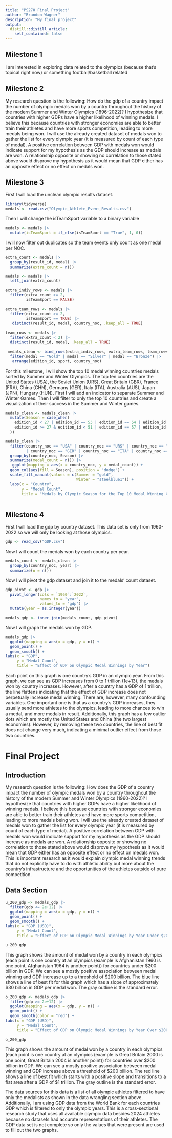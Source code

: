 ```yaml
---
title: "PS270 Final Project"
author: "Brandon Wagner"
description: "My final project"
output:
  distill::distill_article:
    self_contained: false
---
```



## Milestone 1

I am interested in exploring data related to the olympics (because that's topical right now) or something football/basketball related


## Milestone 2

My research question is the following: How do the gdp of a country impact the number of olympic medals won by a country throughout the history of the modern Summer and Winter Olympics (1896-2022)? I hypothesize that countries with higher GDPs have a higher likelihood of winning medals. I believe this because countries with stronger economies are able to better train their athletes and have more sports competition, leading to more medals being won. I will use the already created dataset of medals won to gather the list for every olympic year (it is measured by count of each type of medal). A positive correlation between GDP with medals won would indicate support for my hypothesis as the GDP should increase as medals are won. A relationship opposite or showing no correlation to those stated above would disprove my hypothesis as it would mean that GDP either has an opposite effect or no effect on medals won.

## Milestone 3

First I will load the unclean olympic results dataset.

```r
library(tidyverse)
medals <- read.csv("Olympic_Athlete_Event_Results.csv")
```

Then I will change the isTeamSport variable to a binary variable

```r
medals <- medals |>
  mutate(isTeamSport = if_else(isTeamSport == "True", 1, 0))
```

I will now filter out duplicates so the team events only count as one medal per NOC.


```r
extra_count <- medals |>
  group_by(result_id, medal) |>
  summarize(extra_count = n())
```


```r
medals <- medals |>
  left_join(extra_count)

extra_indiv_rows <- medals |>
  filter(extra_count >= 2,
         isTeamSport == FALSE)

extra_team_rows <- medals |>
  filter(extra_count >= 2,
         isTeamSport == TRUE) |>
   distinct(result_id, medal, country_noc, .keep_all = TRUE)
 
team_rows <- medals |>
  filter(extra_count < 2) |>
  distinct(result_id, medal, .keep_all = TRUE)

 medals_clean <- bind_rows(extra_indiv_rows, extra_team_rows, team_rows) |>
  filter(medal == "Gold" | medal == "Silver" | medal == "Bronze") |>
   arrange(edition_id, sport, country_noc)
```

For this milestone, I will show the top 10 medal winning countries medals sorted by Summer and Winter Olympics. The top ten countries are the United States (USA), the Soviet Union (URS), Great Britain (GBR), France (FRA), China (CHN), Germany (GER), Italy (ITA), Australia (AUS), Japan (JPN), Hungary (HUN). First I will add an indicator to separate Summer and Winter Games. Then I will filter to only the top 10 countries and create a visualization of their success in the Summer and Winter games.

```r
medals_clean <- medals_clean |>
  mutate(Season = case_when(
    edition_id < 27 | edition_id == 53 | edition_id == 54 | edition_id == 59 | edition_id == 61 ~ "Summer",
    edition_id >= 27 & edition_id < 51 | edition_id == 57 | edition_id == 58 | edition_id == 60 | edition_id == 62 ~ "Winter"
  )) 

medals_clean |>
  filter(country_noc == "USA" | country_noc == "URS" | country_noc == "GBR"| country_noc == "FRA" | country_noc == "CHN" 
         | country_noc == "GER" | country_noc == "ITA" | country_noc == "AUS" | country_noc == "JPN" | country_noc == "HUN") |>
  group_by(country_noc, Season) |>
  summarize(medal_count = n()) |>
   ggplot(mapping = aes(x = country_noc, y = medal_count)) +
  geom_col(aes(fill = Season), position = "dodge") +
  scale_fill_manual(values = c(Summer = "gold",
                               Winter = "steelblue1")) +
  labs(x = "Country",
       y = "Medal Count",
       title = "Medals by Olympic Season for the Top 10 Medal Winning Countries")
 
```
 
## Milestone 4

First I will load the gdp by country dataset. This data set is only from 1960-2022 so we will only be looking at those olympics.
```r
gdp <- read_csv("GDP.csv")
```
Now I will count the medals won by each country per year.

```r
medals_count <- medals_clean |>
  group_by(country_noc, year) |>
  summarize(n = n())
```

Now I will pivot the gdp dataset and join it to the medals' count dataset.

```r
gdp_pivot <- gdp |>
  pivot_longer(cols = `1960`:`2022`,
               names_to = "year",
               values_to = "gdp") |>
  mutate(year = as.integer(year))

medals_gdp <- inner_join(medals_count, gdp_pivot)
```

Now I will graph the medals won by GDP. 
```r
medals_gdp |>
  ggplot(mapping = aes(x = gdp, y = n)) +
  geom_point() +
  geom_smooth() +
labs(x = "GDP",
     y = "Medal Count",
     title = "Effect of GDP on Olympic Medal Winnings by Year")
```


Each point on this graph is one country's GDP in an olympic year. From this graph, we can see as GDP increases from 0 to 1 trillion (1e+13), the medals won by country increases. However, after a country has a GDP of 1 trillion, the line flattens indicating that the effect of GDP increase does not perpetually increase medal winning. There are, however, many confounding variables. One important one is that as a country's GDP increases, they usually send more athletes to the olympics, leading to more chances to win a medal, and more medals in result. Additionally, this graph has a few outlier dots which are mostly the United States and China (the two largest economies). However, by removing these two countries, the line of best fit does not change very much, indicating a minimal outlier effect from those two countries.


# Final Project

## Introduction

My research question is the following: How does the GDP of a country impact the number of olympic medals won by a country throughout the history of the modern Summer and Winter Olympics (1960-2022)? I hypothesize that countries with higher GDPs have a higher likelihood of winning medals. I believe this because countries with stronger economies are able to better train their athletes and have more sports competition, leading to more medals being won. I will use the already created dataset of medals won to gather the list for every olympic year (it is measured by count of each type of medal). A positive correlation between GDP with medals won would indicate support for my hypothesis as the GDP should increase as medals are won. A relationship opposite or showing no correlation to those stated above would disprove my hypothesis as it would mean that GDP either has an opposite effect or no effect on medals won. This is important research as it would explain olympic medal winning trends that do not explicitly have to do with athletic ability but more about the country's infrastructure and the opportunities of the athletes outside of pure competition.

## Data Section

```r
u_200_gdp <- medals_gdp |>
  filter(gdp <= 2e+12) |>
  ggplot(mapping = aes(x = gdp, y = n)) +
  geom_point() +
  geom_smooth() +
labs(x = "GDP (USD)",
     y = "Medal Count",
     title = "Effect of GDP on Olympic Medal Winnings by Year Under $200 Billion")

u_200_gdp
```

This graph shows the amount of medal won by a country in each olympics (each point is one country at an olympics (example is Afghanistan 1960 is one point, Afghanistan 1964 is another point)) for countries under $200 billion in GDP. We can see a mostly positive association between medal winning and GDP increase up to a threshold of $200 billion. The blue line shows a line of best fit for this graph which has a slope of approximately $30 billion in GDP per medal won. The gray outline is the standard error.

```r
o_200_gdp <- medals_gdp |>
  filter(gdp >= 2e+12) |>
  ggplot(mapping = aes(x = gdp, y = n)) +
  geom_point() +
  geom_smooth(color = "red") +
labs(x = "GDP (USD)",
     y = "Medal Count",
     title = "Effect of GDP on Olympic Medal Winnings by Year Over $200 Billion")

o_200_gdp
```

This graph shows the amount of medal won by a country in each olympics (each point is one country at an olympics (example is Great Britain 2000 is one point, Great Britain 2004 is another point)) for countries over $200 billion in GDP. We can see a mostly positive association between medal winning and GDP increase above a threshold of $200 billion. The red line shows a line of best fit which starts with a positive slope and transitions to a flat area after a GDP of $1 trillion. The gray outline is the standard error.

The data sources for this data is a list of all olympic athletes filtered to have only the medalists as shown in the data wrangling section above. Additionally, I am using GDP data from the World Bank for each countries GDP which is filtered to only the olympic years. This is a cross-sectional research study that uses all available olympic data besides 2024 athletes because no datasets had accurate representations of their athletes. The GDP data set is not complete so only the values that were present are used to fill out the two graphs.



